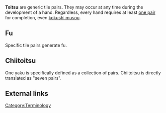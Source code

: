 '''Toitsu''' {{kana|対子}} are generic tile pairs.  They may occur at any time during the development of a hand.  Regardless, every hand requires at least [[jantou|one pair]] for completion, even [[kokushi musou]].

== Fu ==
{{main|Scoring}}

Specific tile pairs generate fu.

==Chiitoitsu==
{{main|Chiitoitsu}}

One yaku is specifically defined as a collection of pairs.  Chiitoitsu is directly translated as "seven pairs".

== External links ==
[[Category:Terminology]]